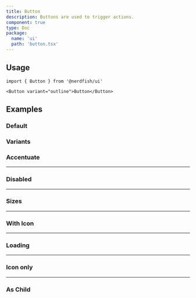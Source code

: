 ```yaml
---
title: Button
description: Buttons are used to trigger actions.
component: true
type: Doc
package:
  name: 'ui'
  path: 'button.tsx'
---
```


<ComponentExample src="/src/components/examples/button/demo.tsx">
	<ButtonDemo />
</ComponentExample>

## Usage

```tsx
import { Button } from '@nerdfish/ui'
```

```tsx
<Button variant="outline">Button</Button>
```

## Examples

### Default

<ComponentExample src="/src/components/examples/button/demo.tsx">
	<ButtonDemo />
</ComponentExample>

### Variants

<ComponentExample src="/src/components/examples/button/variants.tsx">
	<ButtonVariants />
</ComponentExample>

### Accentuate

<ComponentExample src="/src/components/examples/button/accentuate.tsx">
	<ButtonAccentuate />
</ComponentExample>

---

### Disabled

<ComponentExample src="/src/components/examples/button/disabled.tsx">
	<ButtonDisabled />
</ComponentExample>

---

### Sizes

<ComponentExample src="/src/components/examples/button/sizes.tsx">
	<ButtonSizes />
</ComponentExample>

---

### With Icon

<ComponentExample src="/src/components/examples/button/with-icon.tsx">
	<ButtonWithIcon />
</ComponentExample>

---

### Loading

<ComponentExample src="/src/components/examples/button/loading.tsx">
	<ButtonLoading />
</ComponentExample>

---

### Icon only

<ComponentExample src="/src/components/examples/button/icon-only.tsx">
	<ButtonIconOnly />
</ComponentExample>

---

### As Child

<ComponentExample src="/src/components/examples/button/as-child.tsx">
	<ButtonAsChild />
</ComponentExample>
